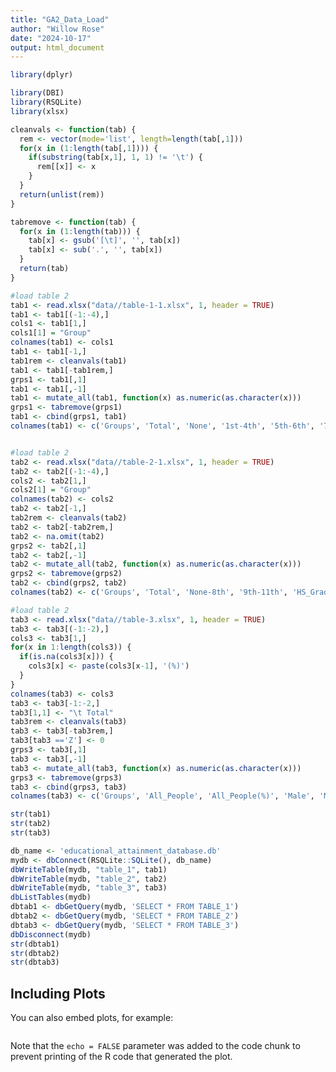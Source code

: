 ```yaml
---
title: "GA2_Data_Load"
author: "Willow Rose"
date: "2024-10-17"
output: html_document
---
```


```r

library(dplyr)

library(DBI)
library(RSQLite)
library(xlsx)

cleanvals <- function(tab) {
  rem <- vector(mode='list', length=length(tab[,1]))
  for(x in (1:length(tab[,1]))) {
    if(substring(tab[x,1], 1, 1) != '\t') {
      rem[[x]] <- x
    }
  }
  return(unlist(rem))
}

tabremove <- function(tab) {
  for(x in (1:length(tab))) {
    tab[x] <- gsub('[\t]', '', tab[x])
    tab[x] <- sub('.', '', tab[x])
  }
  return(tab)
}
```

```r


#load table 2
tab1 <- read.xlsx("data//table-1-1.xlsx", 1, header = TRUE)
tab1 <- tab1[(-1:-4),]
cols1 <- tab1[1,]
cols1[1] = "Group"
colnames(tab1) <- cols1
tab1 <- tab1[-1,]
tab1rem <- cleanvals(tab1)
tab1 <- tab1[-tab1rem,]
grps1 <- tab1[,1]
tab1 <- tab1[,-1]
tab1 <- mutate_all(tab1, function(x) as.numeric(as.character(x)))
grps1 <- tabremove(grps1)
tab1 <- cbind(grps1, tab1)
colnames(tab1) <- c('Groups', 'Total', 'None', '1st-4th', '5th-6th', '7th-8th', '9th', '10th', '11th', 'HS_Graduate', 'Some_College', 'Occupational_Associates', 'Academic_Associates', 'Bachelors', 'Masters', 'Professional', 'Doctoral')


#load table 2
tab2 <- read.xlsx("data//table-2-1.xlsx", 1, header = TRUE)
tab2 <- tab2[(-1:-4),]
cols2 <- tab2[1,]
cols2[1] = "Group"
colnames(tab2) <- cols2
tab2 <- tab2[-1,]
tab2rem <- cleanvals(tab2)
tab2 <- tab2[-tab2rem,]
tab2 <- na.omit(tab2)
grps2 <- tab2[,1]
tab2 <- tab2[,-1]
tab2 <- mutate_all(tab2, function(x) as.numeric(as.character(x)))
grps2 <- tabremove(grps2)
tab2 <- cbind(grps2, tab2)
colnames(tab2) <- c('Groups', 'Total', 'None-8th', '9th-11th', 'HS_Graduate', 'Some_College', 'Associates', 'Bachelors', 'Masters', 'Professional', 'Doctoral')

#load table 2
tab3 <- read.xlsx("data//table-3.xlsx", 1, header = TRUE)
tab3 <- tab3[(-1:-2),]
cols3 <- tab3[1,]
for(x in 1:length(cols3)) {
  if(is.na(cols3[x])) {
    cols3[x] <- paste(cols3[x-1], '(%)')
  }
}
colnames(tab3) <- cols3
tab3 <- tab3[-1:-2,]
tab3[1,1] <- "\t Total"
tab3rem <- cleanvals(tab3)
tab3 <- tab3[-tab3rem,]
tab3[tab3 =='Z'] <- 0
grps3 <- tab3[,1]
tab3 <- tab3[,-1]
tab3 <- mutate_all(tab3, function(x) as.numeric(as.character(x)))
grps3 <- tabremove(grps3)
tab3 <- cbind(grps3, tab3)
colnames(tab3) <- c('Groups', 'All_People', 'All_People(%)', 'Male', 'Male(%)', 'Female', 'Female(%)', '25-34', '25-34(%)', '35-54', '35-54(%)', '55+', '55+(%)', 'White', 'White(%)', 'Non-Hispanic_White', 'Non-Hispanic_White(%)', 'Black', 'Black(%)', 'Asian', 'Asian(%)', 'Hispanic', 'Hispanic(%)')

str(tab1)
str(tab2)
str(tab3)
```


```r
db_name <- 'educational_attainment_database.db'
mydb <- dbConnect(RSQLite::SQLite(), db_name)
dbWriteTable(mydb, "table_1", tab1)
dbWriteTable(mydb, "table_2", tab2)
dbWriteTable(mydb, "table_3", tab3)
dbListTables(mydb)
dbtab1 <- dbGetQuery(mydb, 'SELECT * FROM TABLE_1')
dbtab2 <- dbGetQuery(mydb, 'SELECT * FROM TABLE_2')
dbtab3 <- dbGetQuery(mydb, 'SELECT * FROM TABLE_3')
dbDisconnect(mydb)
str(dbtab1)
str(dbtab2)
str(dbtab3)
```

## Including Plots

You can also embed plots, for example:

```r




```

Note that the `echo = FALSE` parameter was added to the code chunk to prevent printing of the R code that generated the plot.
